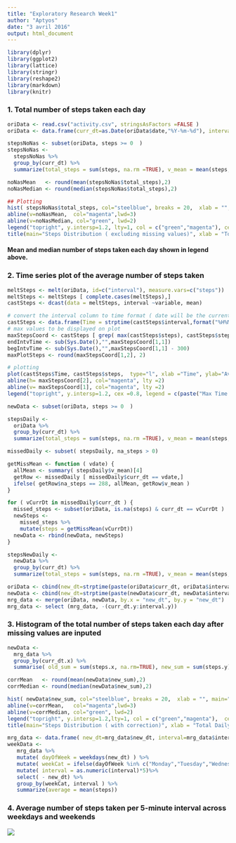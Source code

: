 ```yaml
---
title: "Exploratory Research Week1"
author: "Aptyos"
date: "3 avril 2016"
output: html_document
---
```

```r
library(dplyr)
library(ggplot2)
library(lattice)
library(stringr)
library(reshape2)
library(markdown)
library(knitr)
```

### 1. Total number of steps taken each day 
```r
oriData <- read.csv("activity.csv", stringsAsFactors =FALSE )
oriData <- data.frame(curr_dt=as.Date(oriData$date,"%Y-%m-%d"), interval=str_pad(oriData$interval,4,"left","0"), steps= as.numeric(oriData$steps), stringsAsFactors =FALSE )

stepsNoNas <- subset(oriData, steps >= 0  )
stepsNoNas <-
  stepsNoNas %>%
  group_by(curr_dt) %>%
  summarize(total_steps = sum(steps, na.rm =TRUE), v_mean = mean(steps, na.rm =TRUE), v_med=median(steps, na.rm =TRUE), na_steps=sum(is.na(steps)) )

noNasMean   <- round(mean(stepsNoNas$total_steps),2)
noNasMedian <- round(median(stepsNoNas$total_steps),2)

## Plotting
hist( stepsNoNas$total_steps, col="steelblue", breaks = 20,  xlab = "", main="",  ylim=c(0,20) )
abline(v=noNasMean,  col="magenta",lwd=3)
abline(v=noNasMedian, col="green", lwd=2)
legend("topright", y.intersp=1.2, lty=1, col = c("green","magenta"), cex =0.8, legend = c(paste(" Median =", noNasMedian), paste("Average =", noNasMean) ) ) 
title(main="Steps Distribution ( excluding missing values)", xlab = "Total Daily Steps")
```

#### Mean and median number of steps taken each day shown in legend above.

### 2. Time series plot of the average number of steps taken
```r
meltSteps <- melt(oriData, id=c("interval"), measure.vars=c("steps"))
meltSteps <- meltSteps [ complete.cases(meltSteps),]
castSteps <- dcast(data = meltSteps, interval ~variable, mean)

# convert the interval column to time format ( date will be the current date)
castSteps <- data.frame(Time = strptime(castSteps$interval,format("%H%M")), steps=castSteps$steps)
# max values to be displayed on plot
maxStepsCoord <- castSteps [ grep( max(castSteps$steps), castSteps$steps),]
endIntvTime <- sub(Sys.Date(),"",maxStepsCoord[1,1])
begIntvTime <- sub(Sys.Date(),"",maxStepsCoord[1,1] - 300)
maxPlotSteps <- round(maxStepsCoord[1,2], 2)

# plotting
plot(castSteps$Time, castSteps$steps,  type="l", xlab ="Time", ylab="Average Steps", lab =c(2, 10, 7) , ylim =c(0, maxPlotSteps +20) )
abline(h= maxStepsCoord[2], col="magenta", lty =2)
abline(v= maxStepsCoord[1], col="magenta", lty =2)
legend("topright", y.intersp=1.2, cex =0.8, legend = c(paste("Max Time Interval = ", paste(begIntvTime,endIntvTime, sep = " - ")), paste("Max Average Steps = ", maxPlotSteps) ) )
```



```r
newData <- subset(oriData, steps >= 0  )

stepsDaily <-
  oriData %>%
  group_by(curr_dt) %>%
  summarize(total_steps = sum(steps, na.rm =TRUE), v_mean = mean(steps, na.rm =TRUE), v_med=median(steps, na.rm =TRUE), na_steps=sum(is.na(steps)) )

missedDaily <- subset( stepsDaily, na_steps > 0)

getMissMean <- function ( vdate) {
  allMean <- summary( stepsDaily$v_mean)[4]
  getRow <- missedDaily [ missedDaily$curr_dt == vdate,]
  ifelse( getRow$na_steps == 288, allMean, getRow$v_mean )
}

for ( vCurrDt in missedDaily$curr_dt ) {
  missed_steps <- subset(oriData, is.na(steps) & curr_dt == vCurrDt )
  newSteps <-
    missed_steps %>%
    mutate(steps = getMissMean(vCurrDt))
  newData <- rbind(newData, newSteps)
}

stepsNewDaily <-
  newData %>%
  group_by(curr_dt) %>%
  summarize(total_steps = sum(steps, na.rm =TRUE), v_mean = mean(steps, na.rm =TRUE), v_med=median(steps, na.rm =TRUE), na_steps=100*mean(is.na(steps)) )

oriData <- cbind(new_dt=strptime(paste(oriData$curr_dt, oriData$interval),format("%Y-%m-%d %H%M")), oriData)
newData <- cbind(new_dt=strptime(paste(newData$curr_dt, newData$interval),format("%Y-%m-%d %H%M")), newData)
mrg_data <- merge(oriData, newData, by.x = "new_dt", by.y = "new_dt")
mrg_data <- select (mrg_data, -(curr_dt.y:interval.y)) 
```

### 3. Histogram of the total number of steps taken each day after missing values are inputed
```r
newData <-                                                            
  mrg_data %>%                                                          
  group_by(curr_dt.x) %>%                                               
  summarise( old_sum = sum(steps.x, na.rm=TRUE), new_sum = sum(steps.y), v_mean = mean(steps.y), v_med=median(steps.y))

corrMean   <- round(mean(newData$new_sum),2)
corrMedian <- round(median(newData$new_sum),2)

hist( newData$new_sum, col="steelblue", breaks = 20,  xlab = "", main="", ylim=c(0,20))
abline(v=corrMean,   col="magenta",lwd=3)
abline(v=corrMedian, col="green", lwd=2)
legend("topright", y.intersp=1.2,lty=1, col = c("green","magenta"),  cex =0.8, legend = c(paste(" Median =", corrMedian), paste("Average =", corrMean) ) ) 
title(main="Steps Distribution ( with correction)", xlab = "Total Daily Steps")
```

```r
mrg_data <- data.frame( new_dt=mrg_data$new_dt, interval=mrg_data$interval.x, steps=mrg_data$steps.y)
weekData <- 
   mrg_data %>%
   mutate( dayOfWeek = weekdays(new_dt) ) %>%
   mutate( weekCat = ifelse(dayOfWeek %in% c("Monday","Tuesday","Wednesday","Thursday","Friday"),"weekday","weekend")) %>%
   mutate( interval = as.numeric(interval)*5)%>%
   select( - new_dt) %>%
   group_by(weekCat, interval ) %>%
   summarize(average = mean(steps))
```  

### 4. Average number of steps taken per 5-minute interval across weekdays and weekends 
![](PA1_template_files/figure-markdown_strict/Part4Plot-1.png)<!-- -->  



